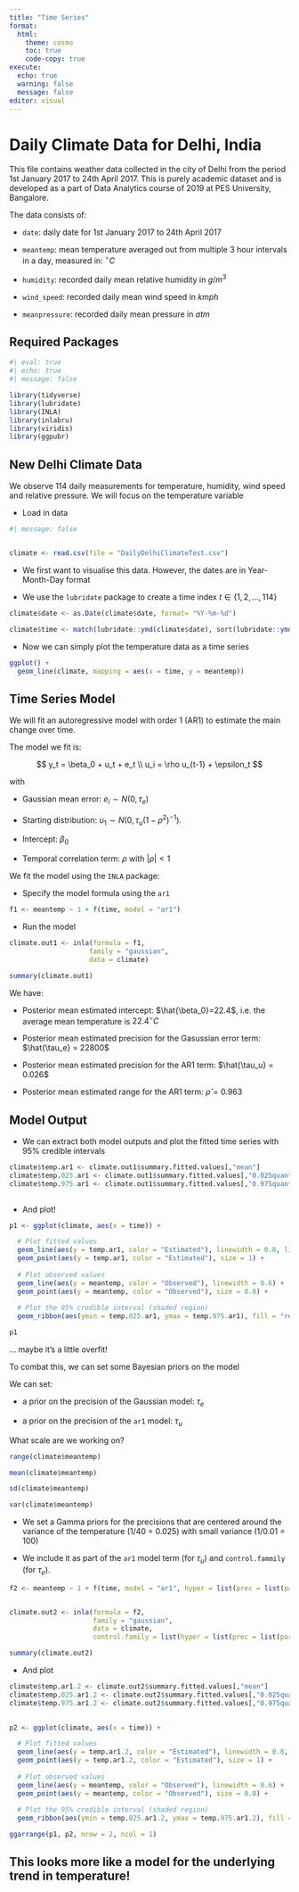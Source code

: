 ```yaml
---
title: "Time Series"
format:
  html:
    theme: cosmo
    toc: true
    code-copy: true
execute:
  echo: true
  warning: false
  message: false
editor: visual
---
```


# Daily Climate Data for Delhi, India

This file contains weather data collected in the city of Delhi from the period 1st January 2017 to 24th April 2017. This is purely academic dataset and is developed as a part of Data Analytics course of 2019 at PES University, Bangalore.

The data consists of:

-   `date`: daily date for 1st January 2017 to 24th April 2017

-   `meantemp`: mean temperature averaged out from multiple 3 hour intervals in a day, measured in: $^\circ C$

-   `humidity`: recorded daily mean relative humidity in $g / m^3$

-   `wind_speed`: recorded daily mean wind speed in $kmph$

-   `meanpressure`: recorded daily mean pressure in $atm$

## Required Packages

```r
#| eval: true
#| echo: true
#| message: false

library(tidyverse)
library(lubridate)
library(INLA)
library(inlabru)
library(viridis)
library(ggpubr)

```

## New Delhi Climate Data

We observe 114 daily measurements for temperature, humidity, wind speed and relative pressure. We will focus on the temperature variable

-   Load in data

```r
#| message: false


climate <- read.csv(file = "DailyDelhiClimateTest.csv")

```

-   We first want to visualise this data. However, the dates are in Year-Month-Day format

-   We use the `lubridate` package to create a time index $t \in \{1,2,...,114\}$

```r

climate$date <- as.Date(climate$date, format= "%Y-%m-%d")

climate$time <- match(lubridate::ymd(climate$date), sort(lubridate::ymd(climate$date)))

```

-   Now we can simply plot the temperature data as a time series

```r

ggplot() +
  geom_line(climate, mapping = aes(x = time, y = meantemp))


```

## Time Series Model

We will fit an autoregressive model with order 1 (AR1) to estimate the main change over time.

The model we fit is:

$$
y_t = \beta_0 + u_t + e_t \\
u_i = \rho u_{t-1} + \epsilon_t
$$

with

-   Gaussian mean error: $e_i \sim N(0,\tau_{e})$

-   Starting distribution: $u_1 \sim N(0, \tau_u (1 - \rho^2)^{-1})$.

-   Intercept: $\beta_0$

-   Temporal correlation term: $\rho$ with $|\rho| < 1$

We fit the model using the `INLA` package:

-   Specify the model formula using the `ar1`

```r

f1 <- meantemp ~ 1 + f(time, model = "ar1")


```

-   Run the model

```r

climate.out1 <- inla(formula = f1,
                    family = "gaussian",
                    data = climate)

summary(climate.out1)

```

We have:

-   Posterior mean estimated intercept: $\hat{\beta_0}=22.4$, i.e. the average mean temperature is $22.4^\circ C$

-   Posterior mean estimated precision for the Gasussian error term: $\hat{\tau_e} = 22800$

-   Posterior mean estimated precision for the AR1 term: $\hat{\tau_u} = 0.026$

-   Posterior mean estimated range for the AR1 term: $\hat{\rho} = 0.963$

## Model Output

-   We can extract both model outputs and plot the fitted time series with 95% credible intervals

```r

climate$temp.ar1 <- climate.out1$summary.fitted.values[,"mean"]
climate$temp.025.ar1 <- climate.out1$summary.fitted.values[,"0.025quant"]
climate$temp.975.ar1 <- climate.out1$summary.fitted.values[,"0.975quant"]
  

```

-   And plot!

```r
p1 <- ggplot(climate, aes(x = time)) +

  # Plot fitted values
  geom_line(aes(y = temp.ar1, color = "Estimated"), linewidth = 0.8, linetype = "solid") +
  geom_point(aes(y = temp.ar1, color = "Estimated"), size = 1) +
  
  # Plot observed values
  geom_line(aes(y = meantemp, color = "Observed"), linewidth = 0.6) +
  geom_point(aes(y = meantemp, color = "Observed"), size = 0.8) +
  
  # Plot the 95% credible interval (shaded region)
  geom_ribbon(aes(ymin = temp.025.ar1, ymax = temp.975.ar1), fill = "red", alpha = 0.3) 

p1

```

... maybe it's a little overfit!

To combat this, we can set some Bayesian priors on the model

We can set:

-   a prior on the precision of the Gaussian model: $\tau_e$

-   a prior on the precision of the `ar1` model: $\tau_u$

What scale are we working on?

```r

range(climate$meantemp)

mean(climate$meantemp)

sd(climate$meantemp)

var(climate$meantemp)

```

-   We set a Gamma priors for the precisions that are centered around the variance of the temperature (1/40 = 0.025) with small variance (1/0.01 = 100)

-   We include it as part of the `ar1` model term (for $\tau_u$) and `control.fammily` (for $\tau_e$).

```r

f2 <- meantemp ~ 1 + f(time, model = "ar1", hyper = list(prec = list(param = c(0.025, 100))))


climate.out2 <- inla(formula = f2,
                     family = "gaussian",
                     data = climate,
                     control.family = list(hyper = list(prec = list(param = c(0.025, 100)))))

summary(climate.out2) 


```

-   And plot

```r

climate$temp.ar1.2 <- climate.out2$summary.fitted.values[,"mean"]
climate$temp.025.ar1.2 <- climate.out2$summary.fitted.values[,"0.025quant"]
climate$temp.975.ar1.2 <- climate.out2$summary.fitted.values[,"0.975quant"]

  
p2 <- ggplot(climate, aes(x = time)) +

  # Plot fitted values
  geom_line(aes(y = temp.ar1.2, color = "Estimated"), linewidth = 0.8, linetype = "solid") +
  geom_point(aes(y = temp.ar1.2, color = "Estimated"), size = 1) +
  
  # Plot observed values
  geom_line(aes(y = meantemp, color = "Observed"), linewidth = 0.6) +
  geom_point(aes(y = meantemp, color = "Observed"), size = 0.8) +
  
  # Plot the 95% credible interval (shaded region)
  geom_ribbon(aes(ymin = temp.025.ar1.2, ymax = temp.975.ar1.2), fill = "red", alpha = 0.3) 

ggarrange(p1, p2, nrow = 2, ncol = 1)

```

## This looks more like a model for the underlying trend in temperature!

## 
